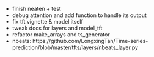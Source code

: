 * finish neaten + test
* debug attention and add function to handle its output
* fix tft vignette & model itself
* tweak docs for layers and model_tft
* refactor make_arrays and ts_generator
* nbeats: https://github.com/LongxingTan/Time-series-prediction/blob/master/tfts/layers/nbeats_layer.py
